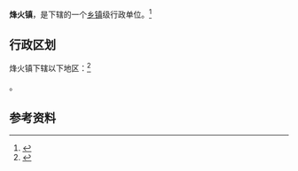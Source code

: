 {{中国乡级行政区|61/04/25/104/000}}

'''烽火镇'''，是{{PRC admin/fullname|61/04/25/104/000|3}}下辖的一个[[乡镇|乡镇]]级行政单位。<ref>{{PRC admin/ref sgc|{{PRC admin/parent|61/04/25/104/000}}}}</ref>

== 行政区划 ==

烽火镇下辖以下地区：<ref>{{PRC admin/ref sgc|61/04/25/104/000}}</ref>

{{PRC admin/children|61/04/25/104/000}}。

== 参考资料 ==

{{reflist}}

{{行政区划小作品}}
{{PRC admin/navcat|61/04/25/104/000}}